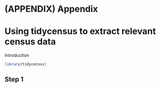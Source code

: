 # (APPENDIX) Appendix {-} 

# Using tidycensus to extract relevant census data

Introduction

```r
library(tidycensus)
```

## Step 1